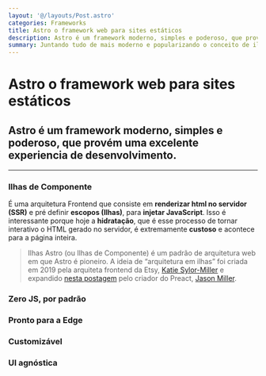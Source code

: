 ```yaml
---
layout: '@/layouts/Post.astro'
categories: Frameworks
title: Astro o framework web para sites estáticos
description: Astro é um framework moderno, simples e poderoso, que provém uma excelente experiencia de desenvolvimento.
summary: Juntando tudo de mais moderno e popularizando o conceito de ilhas o Astro tem tudo para reavivar o espaço dos sites estáticos.
---
```



# Astro o framework web para sites estáticos

## Astro é um framework moderno, simples e poderoso, que provém uma excelente experiencia de desenvolvimento.

---

### Ilhas de Componente

É uma arquitetura Frontend que consiste em **renderizar html no servidor (SSR)** e pré definir **escopos (Ilhas)**, para **injetar JavaScript**. Isso é interessante porque hoje a **hidratação**, que é esse processo de tornar interativo o HTML gerado no servidor, é extremamente **custoso** e acontece para a página inteira.

> Ilhas Astro (ou Ilhas de Componente) é um padrão de arquitetura web em que Astro é pioneiro. A ideia de “arquitetura em ilhas” foi criada em 2019 pela arquiteta frontend da Etsy, [Katie Sylor-Miller](https://twitter.com/ksylor 'Twitter da Katie Sylor-Miller') e expandido [nesta postagem](https://jasonformat.com/islands-architecture/ 'Postagem sobre Ilhas de componentes') pelo criador do Preact, [Jason Miller](https://twitter.com/_developit 'Twitter do Jason Miller').

### Zero JS, por padrão

### Pronto para a Edge

### Customizável

### UI agnóstica
